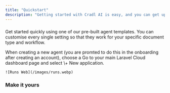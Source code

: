 ```yaml
---
title: "Quickstart"
description: "Getting started with Cradl AI is easy, and you can get up and running in a matter of minutes. "
---
```


### 

Get started quickly using one of our pre-built agent templates. You can customise every single setting so that they work for your specific document type and workflow.

<Steps>
  <Step title="Start with a template" icon="1" iconType="regular" stepNumber={1}>
    When creating a new agent (you are promted to do this in the onboarding after creating an account), choose a  Go to your main Laravel Cloud dashboard page and select \+ New application.

    ![Runs Web](/images/runs.webp)
  </Step>
  <Step title="New Step">
    
  </Step>
</Steps>

### Make it yours